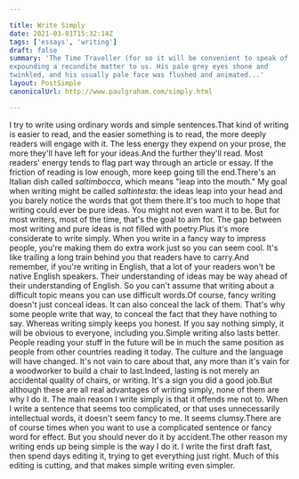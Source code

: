 ```yaml
---

title: Write Simply
date: 2021-03-01T15:32:14Z
tags: ['essays', 'writing']
draft: false
summary: 'The Time Traveller (for so it will be convenient to speak of him) was
expounding a recondite matter to us. His pale grey eyes shone and
twinkled, and his usually pale face was flushed and animated...'
layout: PostSimple
canonicalUrl: http://www.paulgraham.com/simply.html

---
```


I try to write using ordinary words and simple sentences.That kind of writing is easier to read, and the easier something
is to read, the more deeply readers will engage with it. The less
energy they expend on your prose, the more they'll have left for
your ideas.And the further they'll read. Most readers' energy tends to flag
part way through an article or essay. If the friction of reading
is low enough, more keep going till the end.There's an Italian dish called _saltimbocca_, which means "leap
into the mouth." My goal when writing might be called _saltintesta_:
the ideas leap into your head and you barely notice the words that
got them there.It's too much to hope that writing could ever be pure ideas. You
might not even want it to be. But for most writers, most of the
time, that's the goal to aim for. The gap between most writing and
pure ideas is not filled with poetry.Plus it's more considerate to write simply. When you write in a
fancy way to impress people, you're making them do extra work just
so you can seem cool. It's like trailing a long train behind you
that readers have to carry.And remember, if you're writing in English, that a lot of your
readers won't be native English speakers. Their understanding of
ideas may be way ahead of their understanding of English. So you
can't assume that writing about a difficult topic means you can
use difficult words.Of course, fancy writing doesn't just conceal ideas. It can also
conceal the lack of them. That's why some people write that way,
to conceal the fact that they have
nothing to say. Whereas writing
simply keeps you honest. If you say nothing simply, it will be
obvious to everyone, including you.Simple writing also lasts better. People reading your stuff in the
future will be in much the same position as people from other
countries reading it today. The culture and the language will have
changed. It's not vain to care about that, any more than it's vain
for a woodworker to build a chair to last.Indeed, lasting is not merely an accidental quality of chairs, or
writing. It's a sign you did a good job.But although these are all real advantages of writing simply, none
of them are why I do it. The main reason I write simply is that it
offends me not to. When I write a sentence that seems too complicated,
or that uses unnecessarily intellectual words, it doesn't seem fancy
to me. It seems clumsy.There are of course times when you want to use a complicated sentence
or fancy word for effect. But you should never do it by accident.The other reason my writing ends up being simple is the way I do
it. I write the first draft fast, then spend days editing it, trying
to get everything just right. Much of this editing is cutting, and
that makes simple writing even simpler.
